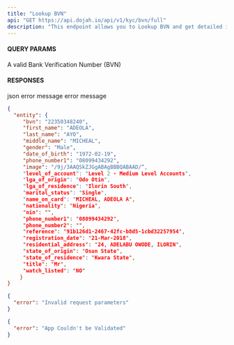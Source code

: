 ```yaml
---
title: "Lookup BVN"
api: "GET https://api.dojah.io/api/v1/kyc/bvn/full"
description: "This endpoint allows you to Lookup BVN and get detailed information on the BVN Identity"
---
```


#### QUERY PARAMS
 
<ParamField query="bvn" type="string" required>
  A valid Bank Verification Number (BVN)
</ParamField>



#### RESPONSES

<ResponseField name="200" type="json">
 json
</ResponseField>

<ResponseField name="400" type="Object">
  <Expandable title="properties">
    <ResponseField name="error" type="string">
      error message
    </ResponseField>

  </Expandable>
</ResponseField>

<ResponseField name="401" type="Object">
  <Expandable title="properties">
    <ResponseField name="error" type="string">
      error message
    </ResponseField>

  </Expandable>
</ResponseField>


<ResponseExample>

```json 200
{
  "entity": {
     "bvn": "22350348240",
     "first_name": "ADEOLA",
     "last_name": "AYO",
     "middle_name": "MICHEAL",
     "gender": "Male",
     "date_of_birth": "1972-02-19",
     "phone_number1": "08099434292",
     "image": "/9j/3AAQSkZJGgABAgBBBQABAAD/“,
     "level_of_account": "Level 2 - Medium Level Accounts",
     "lga_of_origin": "Odo Otin",
     "lga_of_residence": "Ilorin South",
     "marital_status": "Single",
     "name_on_card": "MICHEAL, ADEOLA A",
     "nationality": "Nigeria",
     "nin": "",
     "phone_number1": "08099434292",
     "phone_number2": "",
     "reference": "91b126d1-2467-42fc-b8d5-1cbd32257954",
     "registration_date": "21-Mar-2018",
     "residential_address": "24, ADELABU OWODE, ILORIN",
     "state_of_origin": "Osun State",
     "state_of_residence": "Kwara State",
     "title": "Mr",
     "watch_listed": "NO"
    }
}
```

```json 400
{
  "error": "Invalid request parameters"
}
```

```json 401
{
  "error": "App Couldn't be Validated"
}
```


</ResponseExample>